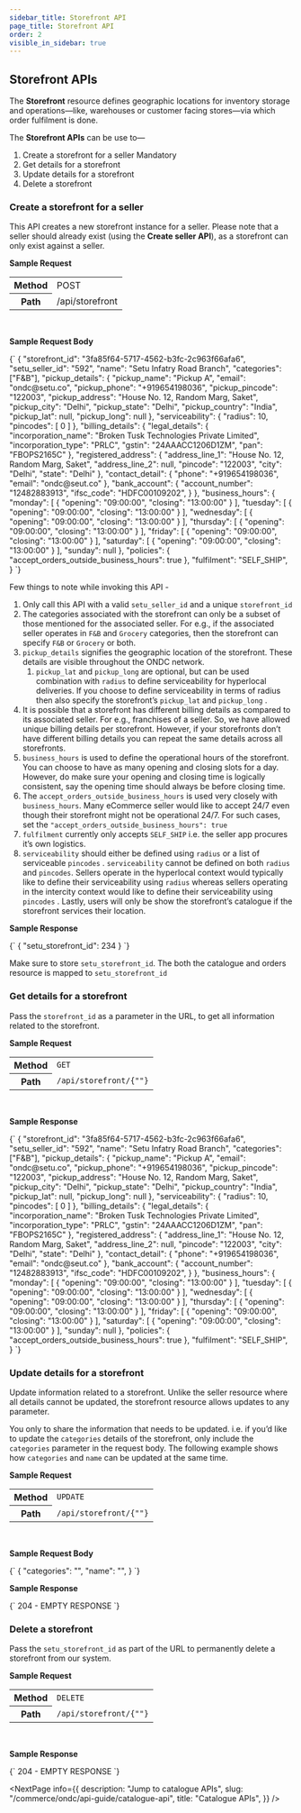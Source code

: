 ```yaml
---
sidebar_title: Storefront API
page_title: Storefront API
order: 2
visible_in_sidebar: true
---
```


## Storefront APIs

The **Storefront** resource defines geographic locations for inventory storage and operations—like, warehouses or customer facing stores—via which order fulfilment is done.

The **Storefront APIs** can be use to—

1. Create a storefront for a seller <Badge>Mandatory</Badge>
2. Get details for a storefront
3. Update details for a storefront
4. Delete a storefront

### Create a storefront for a seller

This API creates a new storefront instance for a seller. Please note that a seller should already exist (using the **Create seller API**), as a storefront can only exist against a seller.

**Sample Request**

<table>
  <tr>
    <th>Method</th>
    <td>POST</td>
  </tr>
  <tr>
    <th>Path</th>
    <td>/api/storefront</td>
  </tr>
</table>
<br />

**Sample Request Body**

<CodeBlockWithCopy language="json">
  {`
  {
    "storefront_id": "3fa85f64-5717-4562-b3fc-2c963f66afa6",
    "setu_seller_id": "592",
    "name": "Setu Infatry Road Branch",
    "categories": ["F&B"],
    "pickup_details": {
        "pickup_name": "Pickup A",
        "email": "ondc@setu.co",
        "pickup_phone": "+919654198036",
        "pickup_pincode": "122003",
        "pickup_address": "House No. 12, Random Marg, Saket",
        "pickup_city": "Delhi",
        "pickup_state": "Delhi",
        "pickup_country": "India",
        "pickup_lat": null,
        "pickup_long": null
    },
        "serviceability": {
        "radius": 10,
        "pincodes": [
        0
        ]
    },
    "billing_details": {
        "legal_details": {
        "incorporation_name": "Broken Tusk Technologies Private Limited",
        "incorporation_type": "PRLC",
        "gstin": "24AAACC1206D1ZM",
        "pan": "FBOPS2165C"
        },
        "registered_address": {
        "address_line_1": "House No. 12, Random Marg, Saket",
        "address_line_2": null,
        "pincode": "122003",
        "city": "Delhi",
        "state": "Delhi"
        },
        "contact_detail": {
        "phone": "+919654198036",
        "email": "ondc@seut.co"
        },
        "bank_account": {
        "account_number": "12482883913",
        "ifsc_code": "HDFC00109202",
        }
    },
    "business_hours": {
        "monday": [
        {
            "opening": "09:00:00",
            "closing": "13:00:00"
        }
        ],
        "tuesday": [
        {
            "opening": "09:00:00",
            "closing": "13:00:00"
        }
        ],
        "wednesday": [
        {
            "opening": "09:00:00",
            "closing": "13:00:00"
        }
        ],
        "thursday": [
        {
            "opening": "09:00:00",
            "closing": "13:00:00"
        }
        ],
        "friday": [
        {
            "opening": "09:00:00",
            "closing": "13:00:00"
        }
        ],
        "saturday": [
        {
            "opening": "09:00:00",
            "closing": "13:00:00"
        }
        ],
        "sunday": null
    },
        "policies": {
        "accept_orders_outside_business_hours": true
    },
    "fulfilment": "SELF_SHIP",
}
    `}

</CodeBlockWithCopy>

Few things to note while invoking this API -

1. Only call this API with a valid `setu_seller_id` and a unique `storefront_id`
2. The categories associated with the storefront can only be a subset of those mentioned for the associated seller. For e.g., if the associated seller operates in `F&B` and `Grocery` categories, then the storefront can specify `F&B` or `Grocery` or both.
3. `pickup_details` signifies the geographic location of the storefront. These details are visible throughout the ONDC network.
   1. `pickup_lat` and `pickup_long` are optional, but can be used combination with `radius` to define serviceability for hyperlocal deliveries. If you choose to define serviceability in terms of radius then also specify the storefront’s `pickup_lat` and `pickup_long` .
4. It is possible that a storefront has different billing details as compared to its associated seller. For e.g., franchises of a seller. So, we have allowed unique billing details per storefront. However, if your storefronts don’t have different billing details you can repeat the same details across all storefronts.
5. `business_hours` is used to define the operational hours of the storefront. You can choose to have as many opening and closing slots for a day. However, do make sure your opening and closing time is logically consistent, say the opening time should always be before closing time.
6. The `accept_orders_outside_business_hours` is used very closely with `business_hours`. Many eCommerce seller would like to accept 24/7 even though their storefront might not be operational 24/7. For such cases, set the `"accept_orders_outside_business_hours": true`
7. `fulfilment` currently only accepts `SELF_SHIP` i.e. the seller app procures it’s own logistics.
8. `serviceability` should either be defined using `radius` or a list of serviceable `pincodes` . `serviceability` cannot be defined on both `radius` and `pincodes`. Sellers operate in the hyperlocal context would typically like to define their serviceability using `radius` whereas sellers operating in the intercity context would like to define their serviceability using `pincodes` . Lastly, users will only be show the storefront’s catalogue if the storefront services their location.

**Sample Response**

<CodeBlockWithCopy language="json">
  {`
{
    "setu_storefront_id": 234
}
`}
</CodeBlockWithCopy>

Make sure to store `setu_storefront_id`. The both the catalogue and orders resource is mapped to `setu_storefront_id`

### Get details for a storefront

Pass the `storefront_id` as a parameter in the URL, to get all information related to the storefront.

**Sample Request**

<table>
  <tr>
    <th>Method</th>
    <td>
      <code>GET</code>
    </td>
  </tr>
  <tr>
    <th>Path</th>
    <td>
      <code>/api/storefront/{"<storefront_id>"}</code>
    </td>
  </tr>
</table>

<br />

**Sample Response**

<CodeBlockWithCopy language="json">
  {`
{
  "storefront_id": "3fa85f64-5717-4562-b3fc-2c963f66afa6",
  "setu_seller_id": "592",
  "name": "Setu Infatry Road Branch",
  "categories": ["F&B"],
  "pickup_details": {
    "pickup_name": "Pickup A",
    "email": "ondc@setu.co",
    "pickup_phone": "+919654198036",
    "pickup_pincode": "122003",
    "pickup_address": "House No. 12, Random Marg, Saket",
    "pickup_city": "Delhi",
    "pickup_state": "Delhi",
    "pickup_country": "India",
    "pickup_lat": null,
    "pickup_long": null
  },
	"serviceability": {
    "radius": 10,
    "pincodes": [
      0
    ]
  },
  "billing_details": {
    "legal_details": {
      "incorporation_name": "Broken Tusk Technologies Private Limited",
      "incorporation_type": "PRLC",
      "gstin": "24AAACC1206D1ZM",
      "pan": "FBOPS2165C"
    },
    "registered_address": {
      "address_line_1": "House No. 12, Random Marg, Saket",
      "address_line_2": null,
      "pincode": "122003",
      "city": "Delhi",
      "state": "Delhi"
    },
    "contact_detail": {
      "phone": "+919654198036",
      "email": "ondc@seut.co"
    },
    "bank_account": {
      "account_number": "12482883913",
      "ifsc_code": "HDFC00109202",
    }
  },
  "business_hours": {
    "monday": [
      {
        "opening": "09:00:00",
        "closing": "13:00:00"
      }
    ],
    "tuesday": [
      {
        "opening": "09:00:00",
        "closing": "13:00:00"
      }
    ],
    "wednesday": [
      {
        "opening": "09:00:00",
        "closing": "13:00:00"
      }
    ],
    "thursday": [
      {
        "opening": "09:00:00",
        "closing": "13:00:00"
      }
    ],
    "friday": [
      {
        "opening": "09:00:00",
        "closing": "13:00:00"
      }
    ],
    "saturday": [
      {
        "opening": "09:00:00",
        "closing": "13:00:00"
      }
    ],
    "sunday": null
  },
	"policies": {
    "accept_orders_outside_business_hours": true
  },
  "fulfilment": "SELF_SHIP",
}
`}
</CodeBlockWithCopy>

### Update details for a storefront

Update information related to a storefront. Unlike the seller resource where all details cannot be updated, the storefront resource allows updates to any parameter.

You only to share the information that needs to be updated. i.e. if you’d like to update the `categories` details of the storefront, only include the `categories` parameter in the request body. The following example shows how `categories` and `name` can be updated at the same time.

**Sample Request**

<table>
  <tr>
    <th>Method</th>
    <td>
      <code>UPDATE</code>
    </td>
  </tr>
  <tr>
    <th>Path</th>
    <td>
      <code>/api/storefront/{"<storefront_id>"}</code>
    </td>
  </tr>
</table>

<br />

**Sample Request Body**

<CodeBlockWithCopy language="json">
  {`
{
    "categories": "",
    "name": "",
}
`}
</CodeBlockWithCopy>

**Sample Response**

<CodeBlockWithCopy language="json">
  {`
204 - EMPTY RESPONSE
`}
</CodeBlockWithCopy>

### Delete a storefront

Pass the `setu_storefront_id` as part of the URL to permanently delete a storefront from our system.

**Sample Request**

<table>
  <tr>
    <th>Method</th>
    <td>
      <code>DELETE</code>
    </td>
  </tr>
  <tr>
    <th>Path</th>
    <td>
      <code>/api/storefront/{"<storefront_id>"}</code>
    </td>
  </tr>
</table>

<br />

**Sample Response**

<CodeBlockWithCopy language="json">
  {`
204 - EMPTY RESPONSE
`}
</CodeBlockWithCopy>

<NextPage
  info={{
    description: "Jump to catalogue APIs",
    slug: "/commerce/ondc/api-guide/catalogue-api",
    title: "Catalogue APIs",
  }}
/>

<WasPageHelpful />
